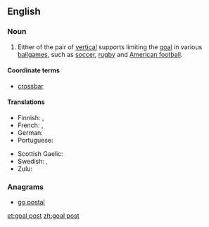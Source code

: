 ==English==

===Noun===
{{en-noun|head=[[goal]] [[post]]}}

# {{sports}} Either of the pair of [[vertical]] supports limiting the [[goal]] in various [[ballgame|ballgames]], such as [[soccer]], [[rugby]] and [[American football]].

====Coordinate terms====
* [[crossbar]]

====Translations====
{{trans-top|vertical support limiting a goal}}
* Finnish: {{t+|fi|tolppa}}, {{t-|fi|maalitolppa}}
* French: {{t-|fr|poteau de but|m}}, {{t+|fr|poteau|m}}
* German: {{t-|de|Torpfosten|m}}
* Portuguese: {{t+|pt|trave|f}}
{{trans-mid}}
* Scottish Gaelic: {{t-|gd|post-bàire|m}}
* Swedish: {{t+|sv|stolpe|c}}, {{t-|sv|målstolpe|c}}
* Zulu: {{t-|zu|uthi|c11|c10}}
{{trans-bottom}}

===Anagrams===
* [[go postal#English|go postal]]


[[et:goal post]]
[[zh:goal post]]